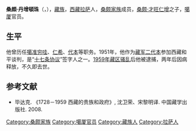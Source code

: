'''桑頗·丹增頓珠'''（{{bo|z=བསྟན་འཛིན་དོན་གྲུབ་|w=bstan 'dzin don grub}}，{{bd|1924年||1961年|}}），[[藏族|藏族]]，[[西藏|西藏]][[拉萨|拉萨]]人，[[桑颇家族|桑颇家族]]成员，[[桑颇·才旺仁增|桑颇·才旺仁增]]之子，[[噶厦|噶厦]]官员。

==生平==
他曾历任[[噶准穷哇|噶准穷哇]]、[[仁希|仁希]]、[[代本|代本]]等职务。1951年，他作为[[藏军二代本|藏军二代本]]参加西藏和平谈判，是“[[十七条协议|十七条协议]]”签字人之一。[[1959年藏区骚乱|1959年藏区骚乱]]后他被逮捕，两年后因病释放，不久即去世。

==参考文献==
*毕达克. 《1728－1959 西藏的贵族和政府》, 沈卫荣、宋黎明译. 中国藏学出版社. 2008.

{{DEFAULTSORT:Sangpo桑颇}}
[[Category:桑颇家族|Category:桑颇家族]]
[[Category:噶厦官员|Category:噶厦官员]]
[[Category:藏族人|Category:藏族人]]
[[Category:拉萨人|Category:拉萨人]]